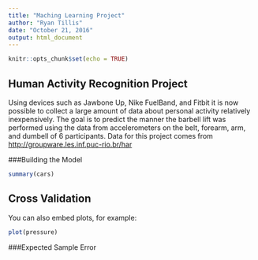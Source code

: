 ```yaml
---
title: "Maching Learning Project"
author: "Ryan Tillis"
date: "October 21, 2016"
output: html_document
---
```


```r
knitr::opts_chunk$set(echo = TRUE)
```

## Human Activity Recognition Project

Using devices such as Jawbone Up, Nike FuelBand, and Fitbit it is now possible to collect a large amount of data about personal activity relatively inexpensively. The goal is to predict the manner the barbell lift was performed using the data from accelerometers on the belt, forearm, arm, and dumbell of 6 participants. Data for this project comes from <http://groupware.les.inf.puc-rio.br/har>

###Building the Model

```r
summary(cars)
```

## Cross Validation

You can also embed plots, for example:

```r
plot(pressure)
```

###Expected Sample Error
